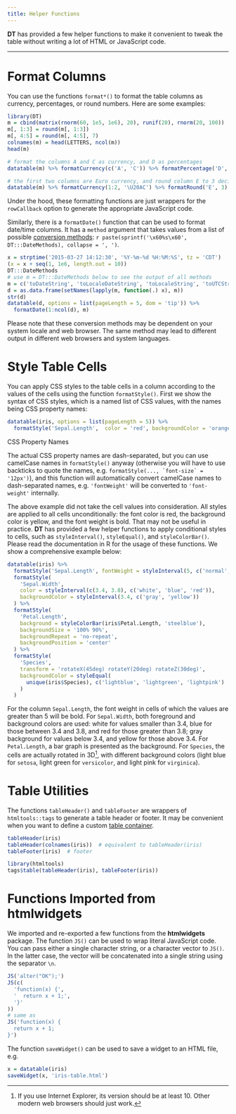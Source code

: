 ```yaml
---
title: Helper Functions
---
```


**DT** has provided a few helper functions to make it convenient to tweak the table without writing a lot of HTML or JavaScript code.

---

# Format Columns

You can use the functions `format*()` to format the table columns as currency, percentages, or round numbers. Here are some examples:

```r
library(DT)
m = cbind(matrix(rnorm(60, 1e5, 1e6), 20), runif(20), rnorm(20, 100))
m[, 1:3] = round(m[, 1:3])
m[, 4:5] = round(m[, 4:5], 7)
colnames(m) = head(LETTERS, ncol(m))
head(m)

# format the columns A and C as currency, and D as percentages
datatable(m) %>% formatCurrency(c('A', 'C')) %>% formatPercentage('D', 2)

# the first two columns are Euro currency, and round column E to 3 decimal places
datatable(m) %>% formatCurrency(1:2, '\U20AC') %>% formatRound('E', 3)
```

Under the hood, these formatting functions are just wrappers for the `rowCallback` option to generate the appropriate JavaScript code.

Similarly, there is a `formatDate()` function that can be used to format date/time columns. It has a `method` argument that takes values from a list of possible [conversion methods](http://mzl.la/1xGe99W): `r paste(sprintf('\x60%s\x60', DT:::DateMethods), collapse = ', ')`.

```r
x = strptime('2015-03-27 14:12:30', '%Y-%m-%d %H:%M:%S', tz = 'CDT')
(x = x + seq(1, 1e6, length.out = 10))
DT:::DateMethods
# use m = DT:::DateMethods below to see the output of all methods
m = c('toDateString', 'toLocaleDateString', 'toLocaleString', 'toUTCString')
d = as.data.frame(setNames(lapply(m, function(.) x), m))
str(d)
datatable(d, options = list(pageLength = 5, dom = 'tip')) %>%
  formatDate(1:ncol(d), m)
```

Please note that these conversion methods may be dependent on your system locale and web browser. The same method may lead to different output in different web browsers and system languages.

# Style Table Cells

You can apply CSS styles to the table cells in a column according to the values of the cells using the function `formatStyle()`. First we show the syntax of CSS styles, which is a named list of CSS values, with the names being CSS property names:

```r
datatable(iris, options = list(pageLength = 5)) %>%
  formatStyle('Sepal.Length',  color = 'red', backgroundColor = 'orange', fontWeight = 'bold')
```

<div class="panel panel-primary">
<div class="panel-heading">CSS Property Names</div>
<div class="panel-body">
The actual CSS property names are dash-separated, but you can use camelCase names in `formatStyle()` anyway (otherwise you will have to use backticks to quote the names, e.g. `` formatStyle(..., `font-size` = '12px')``), and this function will automatically convert camelCase names to dash-separated names, e.g. `'fontWeight'` will be converted to
`'font-weight'` internally.
</div>
</div>

The above example did not take the cell values into consideration. All styles are applied to all cells unconditionally: the font color is red, the background color is yellow, and the font weight is bold. That may not be useful in practice. **DT** has provided a few helper functions to apply conditional styles to cells, such as `styleInterval()`, `styleEqual()`, and `styleColorBar()`. Please read the documentation in R for the usage of these functions. We show a comprehensive example below:

```r
datatable(iris) %>% 
  formatStyle('Sepal.Length', fontWeight = styleInterval(5, c('normal', 'bold'))) %>%
  formatStyle(
    'Sepal.Width',
    color = styleInterval(c(3.4, 3.8), c('white', 'blue', 'red')),
    backgroundColor = styleInterval(3.4, c('gray', 'yellow'))
  ) %>%
  formatStyle(
    'Petal.Length',
    background = styleColorBar(iris$Petal.Length, 'steelblue'),
    backgroundSize = '100% 90%',
    backgroundRepeat = 'no-repeat',
    backgroundPosition = 'center'
  ) %>%
  formatStyle(
    'Species',
    transform = 'rotateX(45deg) rotateY(20deg) rotateZ(30deg)',
    backgroundColor = styleEqual(
      unique(iris$Species), c('lightblue', 'lightgreen', 'lightpink')
    )
  )
```

For the column `Sepal.Length`, the font weight in cells of which the values are greater than 5 will be bold. For `Sepal.Width`, both foreground and background colors are used: white for values smaller than 3.4, blue for those between 3.4 and 3.8, and red for those greater than 3.8; gray background for values below 3.4, and yellow for those above 3.4. For `Petal.Length`, a bar graph is presented as the background. For `Species`, the cells are actually rotated in 3D^[If you use Internet Explorer, its version should be at least 10. Other modern web browsers should just work.], with different background colors (light blue for `setosa`, light green for `versicolor`, and light pink for `virginica`).

# Table Utilities

The functions `tableHeader()` and `tableFooter` are wrappers of `htmltools::tags` to generate a table header or footer. It may be convenient when you want to define a custom [table container](./).

```r
tableHeader(iris)
tableHeader(colnames(iris))  # equivalent to tableHeader(iris)
tableFooter(iris)  # footer

library(htmltools)
tags$table(tableHeader(iris), tableFooter(iris))
```

# Functions Imported from htmlwidgets

We imported and re-exported a few functions from the **htmlwidgets** package. The function `JS()` can be used to wrap literal JavaScript code. You can pass either a single character string, or a character vector to `JS()`. In the latter case, the vector will be concatenated into a single string using the separator `\n`.

```r
JS('alter("OK");')
JS(c(
  'function(x) {',
  '  return x + 1;',
  '}'
))
# same as
JS('function(x) {
  return x + 1;
}')
```

The function `saveWidget()` can be used to save a widget to an HTML file, e.g.

```r
x = datatable(iris)
saveWidget(x, 'iris-table.html')
```
